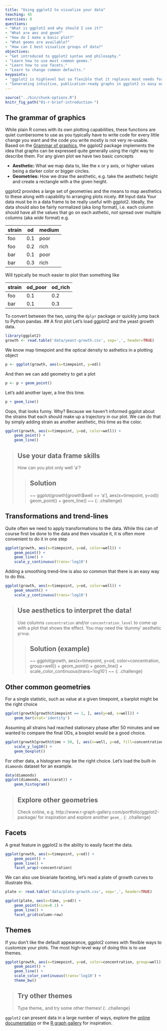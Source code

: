 ```yaml
---
title: "Using ggplot2 to visualize your data"
teaching: 45
exercises: 0
questions:
- "What is ggplot2 and why should I use it?"
- "What are aes and geom?"
- "How do I make a basic plot?"
- "What geoms are available?"
- "How can I best visualize groups of data?"
objectives:
- "Get introduced to ggplot2 syntax and philosophy."
- "Learn how to use most common geoms."
- "Learn how to use facets."
- "Learn to change common defaults."
keypoints:
- "ggplot2 is highlevel but so flexible that it replaces most needs for R's base graphics"
- "Generating intuitive, publication-ready graphs in ggplot2 is easy once you get the hang of it"
---
```



```r
source("../bin/chunk-options.R")
knitr_fig_path("01-r-brief-introduction-")
```

## The grammar of graphics <!-- 2 -->

While plain R comes with its own plotting capabilities, these functions are quiet cumbersome to use as you typically have to write code for every little change you want and the code you write mostly is not very re-usable. Based on the [Grammar of graphics](https://www.amazon.com/exec/obidos/ASIN/0387245448/7210-20), the ggplot2 package implements the idea that graphs can be expressed quite generally using the right way to describe them. For any given plot we have two basic concepts

- **Aesthetic:** What we map data to, like the x or y axis, or higher values being a darker color or bigger circles.
- **Geometries:** How we draw the aesthetic, e.g. take the aesthetic height and create a rectangle with a the given height.

ggplot2 provides a large set of geometries and the means to map aesthetics to these along with capability to arranging plots nicely.
## Input data <!-- 2 -->
Your data must be in a data frame to be really useful with ggplot2. Ideally, the data should also be fairly normalized (aka *long* format), i.e. each column should have all the values that go on each asthetic, not spread over multiple columns (aka *wide* format) e.g.

| strain  | od | medium |
|---------|----|--------|
| foo     | 0.1| poor   |
| foo     | 0.2| rich   |
| bar     | 0.1| poor   |
| bar     | 0.3| rich   |

Will typically be much easier to plot than something like

| strain  | od_poor | od_rich |
|---------|---------|---------|
| foo     | 0.1     | 0.2     |
| bar     | 0.1     | 0.3     |

To convert between the two, using the `dplyr` package or quickly jump back to Python pandas.
## A first plot <!-- 5 -->
Let's load ggplot2 and the yeast growth data.

```r
library(ggplot2)
growth <- read.table('data/yeast-growth.csv', sep=',', header=TRUE)
```

We know map timepoint and the optical density to asthetics in a plotting object

```r
p <- ggplot(growth, aes(x=timepoint, y=od))
```

And then we can add geometry to get a plot

```r
p <- p + geom_point()
```

Let's add another layer, a line this time.

```r
p + geom_line()
```

Oops, that looks funny. Why? Because we haven't informed ggplot about the strains that each should make up a trajectory in our plot. We can do that by simply adding strain as another aesthetic, this time as the color. 

```r
ggplot(growth, aes(x=timepoint, y=od, color=well)) +
    geom_point() +
    geom_line()
```

> ## Use your data frame skills
>
> How can you plot only well 'a'?
>
> > ## Solution
> > ~~
> > ggplot(growth[growth$well == 'a'], aes(x=timepoint, y=od))
> >    geom_point() +
> >    geom_line()
> > ~~
{: .challenge}

## Transformations and trend-lines <!-- 4 -->
Quite often we need to apply transformations to the data. While this can of course first be done to the data and then visualize it, it is often more convenient to do it in one step

```r
ggplot(growth, aes(x=timepoint, y=od, color=well)) +
    geom_point() +
    geom_line() +
    scale_y_continuous(trans='log10')
```        

Adding a smoothing trend-line is also so common that there is an easy way to do this.

```r
ggplot(growth, aes(x=timepoint, y=od, color=well)) +
    geom_smooth() +
    scale_y_continuous(trans='log10')
```        

> ## Use aesthetics to interpret the data!
>
> Use columns `concentration` and/or `concentration_level` to come up with a plot that shows the effect. You may need the 'dummy' aesthetic `group`.
>
> > ## Solution (example)
> > ~~
> > ggplot(growth, aes(x=timepoint, y=od, color=concentration, group=well)) +
> >     geom_point() +
> >     geom_line() +
> >     scale_color_continuous(trans='log10')
> > ~~
{: .challenge}

## Other common geometries <!-- 5 -->

For a single statistic, such as value at a given timepoint, a barplot might be the right choice

```r
ggplot(growth[growth$timepoint == 1, ], aes(y=od, x=well)) +
    geom_bar(stat='identity')
```        

Assuming all strains had reached stationary phase after 50 minutes and we wanted to compare the final ODs, a boxplot would be a good choice.

```r
ggplot(growth[growth$time > 50, ], aes(x=well, y=od, fill=concentration)) +
    scale_y_log10() +
    geom_boxplot()
```        

For other data, a histogram may be the right choice. Let's load the built-in `diamonds` dataset for an example.

```r
data(diamonds)
ggplot(diamonds, aes(carat)) +
    geom_histogram()
```        

> ## Explore other geometries
>
> Check online, e.g. http://www.r-graph-gallery.com/portfolio/ggplot2-package/ for inspiration and explore another `geom_`. 
{: .challenge}

## Facets <!-- 3 -->
A great feature in ggplot2 is the ability to easily facet the data. 

```r
ggplot(growth, aes(x=timepoint, y=od)) +
    geom_point() +
    geom_line() +
    facet_wrap(~concentration)
```

We can also use bivariate faceting, let's read a plate of growth curves to illustrate this.

```r
plate <- read.table('data/plate-growth.csv', sep=',', header=TRUE)

ggplot(plate, aes(x=time, y=od)) +
    geom_point(size=0.1) +
    geom_line() +
    facet_grid(column~row)

```
## Themes <!-- 2 -->
If you don't like the default appearance, ggplot2 comes with flexible ways to customize your plots. The most high-level way of doing this is to use themes.

```r
ggplot(growth, aes(x=timepoint, y=od, color=concentration, group=well)) +
    geom_point() +
    geom_line() +
    scale_color_continuous(trans='log10') +
    theme_bw()
```

> ## Try other themes
>
> Type theme_<TAB> and try some other themes!
{: .challenge}


`ggplot2` can present data in a large number of ways, explore the
[online documentation](http://docs.ggplot2.org) or the
[R graph gallery](http://www.r-graph-gallery.com/portfolio/ggplot2-package/)
for inspiration.
